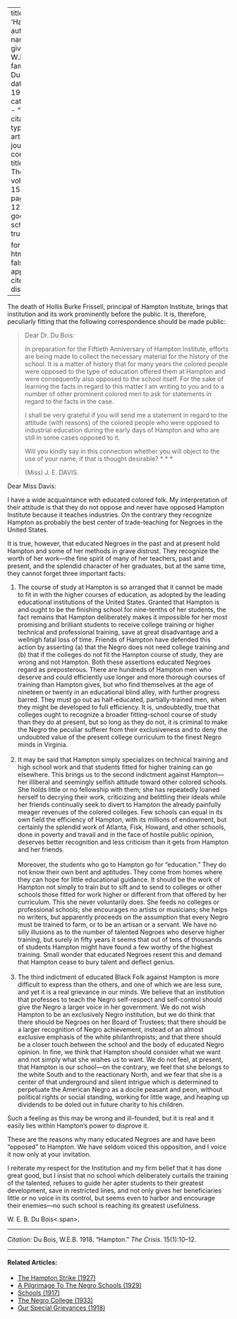 
---
title: 'Hampton'
author:
  - name:
      given: W.E.B.
      family: Du Bois
date: May 1918
categories: 
  - ""
citation: 
  type: article-journal
  container-title: The Crisis
  volume: 15
  issue: 1
  page: 10-12
google-scholar: true

format:
  html:
    toc: false
    appendix-cite-as: display
---


The death of Hollis Burke Frissell, principal of Hampton Institute, brings that institution and its work prominently before the public. It is, therefore, peculiarly fitting that the following correspondence should be made public: 

> Dear Dr. Du Bois:    <p> In preparation for the Fiftieth Anniversary of Hampton Institute, efforts are being made to collect the necessary material for the history of the school. It is a matter of history that for many years the colored people were opposed to the type of education offered them at Hampton and were consequently also opposed to the school itself. For the sake of learning the facts in regard to this matter I am writing to you and to a number of other prominent colored men to ask for statements in regard to the facts in the case.   <p> I shall be very grateful if you will send me a statement in regard to the attitude (with reasons) of the colored people who were opposed to industrial education during the early days of Hampton and who are still in some cases opposed to it.      <p> Will you kindly say in this connection whether you will object to the use of your name, if that is thought desirable? * * *       <p> (Miss) J. E. DAVIS. 

Dear Miss Davis: 

I have a wide acquaintance with educated colored folk. My interpretation of their attitude is that they do not oppose and never have opposed Hampton Institute because it teaches  industries. On the contrary they recognize Hampton as probably the best center of trade-teaching for Negroes in the United States. 

It is true, however, that educated Negroes in the past and at present hold Hampton and some of her methods in grave distrust. They recognize the worth of her work---the fine spirit of many of her teachers, past and present, and the splendid character of her graduates, but at the same time, they cannot forget three important facts: 

1. The course of study at Hampton is so arranged that it cannot be made to fit in with the higher courses of education, as adopted by the leading educational institutions of the United States. Granted that Hampton is and ought to be the finishing school for nine-tenths of her students, the fact remains that Hampton deliberately makes it impossible for her most promising and brilliant students to receive college training or higher technical and professional training, save at great disadvantage and a wellnigh fatal loss of time. Friends of Hampton have defended this action by asserting (a) that the Negro does not need college training and (b) that if the colleges do not fit the Hampton course of study, they are wrong and not Hampton. Both these assertions educated Negroes regard as preposterous. There are hundreds of Hampton men who deserve and could efficiently use longer and more thorough courses of training than Hampton gives, but who find themselves at the age of nineteen or twenty in an educational blind alley, with further progress barred. They must go out as half-educated, partially-trained men, when they might be developed to full efficiency. It is, undoubtedly, true that colleges ought to recognize a broader fitting-school course of study than they do at present, but so long as they do not, it is criminal to make the Negro the peculiar sufferer from their exclusiveness and to deny the undoubted value of the present college curriculum to the finest Negro minds in Virginia.<br>&nbsp;
2. It may be said that Hampton simply specializes on technical training and high school work and that students fitted for higher training can go elsewhere. This brings us to the second indictment against Hampton---her illiberal and seemingly selfish attitude toward other colored schools. She holds little or no fellowship with them; she has repeatedly loaned herself to decrying their work, criticizing and belittling their ideals while her friends continually seek to divert to Hampton the already painfully meager revenues of the colored colleges. Few schools can equal in its own field the efficiency of Hampton, with its millions of endowment, but certainly the splendid work of Atlanta, Fisk, Howard, and other schools, done in poverty and travail and in the face of hostile public opinion, deserves better recognition and less criticism than it gets from Hampton and her friends.<br>&nbsp;<br> 
Moreover, the students who go to Hampton go for "education." They do not know their own bent and aptitudes. They come from homes where they can hope for little educational guidance. It should be the work of Hampton not simply to train but to sift and to send to colleges or other schools those fitted for work higher or different from that offered by her curriculum. This she never voluntarily does. She feeds no colleges or professional schools; she encourages no artists or musicians; she helps no writers, but apparently proceeds on the assumption that every Negro must be trained to farm, or to be an artisan or a servant. We have no silly illusions as to the number of talented Negroes who deserve higher training, but surely in fifty years it seems that out of tens of thousands of students Hampton might have found a few worthy of the highest training. Small wonder that educated Negroes resent this and demand that Hampton cease to bury talent and deflect genius. <br>&nbsp;
3. The third indictment of educated Black Folk against Hampton is more difficult to express than the others, and one of which we are less sure, and yet it is a real grievance in our minds. We believe that an institution that professes to teach the Negro self-respect and self-control should give the Negro a larger voice in her government. We do not wish Hampton to be an exclusively Negro institution, but we do think that there should be Negroes on her Board of Trustees; that there should be a larger recognition of Negro achievement, instead of an almost exclusive emphasis of the white philanthropists; and that there should be a closer touch between the school and the body of educated Negro opinion. In fine, we think that Hampton should consider what we want and not simply what she wishes us to want. We do not feel, at present, that Hampton is our school---on the contrary, we feel that she belongs to the white South and to the reactionary North, and we fear that she is a center of that underground and silent intrigue which is determined to perpetuate the American Negro as a docile peasant and peon, without political rights or social standing, working for little wage, and heaping up dividends to be doled out in future charity to his children. 

Such a feeling as this may be wrong and ill-founded, but it is real and it easily lies within Hampton's power to disprove it. 

These are the reasons why many educated Negroes are and have been "opposed" to Hampton. We have seldom voiced this opposition, and I voice it now only at your invitation. 

I reiterate my respect for the Institution and my firm belief that it has done great good, but I insist that no school which deliberately curtails the training of the talented, refuses to guide her apter students to their greatest development, save in restricted lines, and not only gives her beneficiaries little or no voice in its control, but seems even to harbor and encourage their enemies---no such school is reaching its greatest usefulness. 

W. E. B. <span class = "small-caps">Du Bois<.span>.

__________
*Citation:* Du Bois, W.E.B. 1918. "Hampton." *The Crisis*. 15(1):10&ndash;12.

<!-- Similar articles start here -->
<div  class="clear-wrap"></div>
<hr>
#### Related Articles:

* [The Hampton Strike (1927)](/Volumes/34/10/hampton_strike.html)
* [A Pilgrimage To The Negro Schools (1929)](/Volumes/36/02/a_pilgrimage_to_negro_schools.html)
* [Schools (1917)](/Volumes/13/03/schools.html)
* [The Negro College (1933)](/Volumes/40/08/negro_college.html)
* [Our Special Grievances (1918)](/Volumes/16/05/our_special_greivances.html)

<!-- Similar articles end here -->